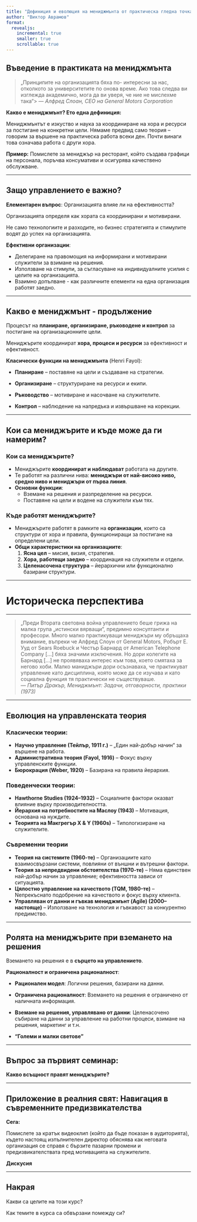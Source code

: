 ```yaml
---
title: "Дефиниция и еволюция на мениджмънта от практическа гледна точка"
author: "Виктор Аврамов"
format:
  revealjs:
    incremental: true
    smaller: true
    scrollable: true  
---
```


## Въведение в практиката на мениджмънта

> „Принципите на организацията бяха по- интересни за нас, отколкото за университетите по онова време. Ако това следва ви изглежда академично, мога да ви уверя, че ние не мислехме така“\> — *Алфред Слоан, CEO на General Motors Corporation*

::: fragment
**Какво е мениджмънт? Ето една дефиниция:**
:::

::: fragment
Мениджмънтът е изкуство и наука за координиране на хора и ресурси за постигане на конкретни цели. Нямаме предвид само теория – говорим за вършене на практическа работа всеки ден. Почти винаги това означава работа с други хора.
:::

::: fragment
**Пример:** Помислете за мениджър на ресторант, който създава графици на персонала, поръчва консумативи и осигурява качествено обслужване.
:::

------------------------------------------------------------------------

## Защо управлението е важно?

::: fragment
**Елементарен въпрос**: Организацията влияе ли на ефективността?
:::

::: fragment
Организацията определя как хората са координирани и мотивирани.
:::

::: fragment
Не само технологиите и разходите, но бизнес стратегията и стимулите водят до успех на организацията.
:::

::: fragment
**Ефективни организации**:
:::

-   Делегиране на правомощия на информирани и мотивирани служители за взимане на решения.
-   Използване на стимули, за съгласуване на индивидуалните усилия с целите на организацията.
-   Взаимно допълване - как различните елементи на една организация работят заедно.

------------------------------------------------------------------------

## Какво е мениджмънт - продължение

::: fragment
Процесът на **планиране, организиране, ръководене и контрол** за постигане на организационните цели.
:::

::: fragment
Мениджърите координират **хора, процеси и ресурси** за ефективност и ефективност.
:::

::: fragment
**Класически функции на мениджмънта** (Henri Fayol):
:::

-   **Планиране** – поставяне на цели и създаване на стратегии.

-   **Организиране** – структуриране на ресурси и екипи.

-   **Ръководство** – мотивиране и насочване на служителите.

-   **Контрол** – наблюдение на напредъка и извършване на корекции.

------------------------------------------------------------------------

## Кои са мениджърите и къде може да ги намерим?

::: fragment
### Кои са мениджърите?
:::

-   Мениджърите **координират и наблюдават** работата на другите.
-   Те работят на различни нива: **мениджъри от най-високо ниво, средно ниво и мениджъри от първа линия**.
-   **Основни функции**:
    -   Вземане на решения и разпределение на ресурси.
    -   Поставяне на цели и водене на служители към тях.

::: fragment
### Къде работят мениджърите?
:::

-   Мениджърите работят в рамките на **организации**, които са структури от хора и правила, функциониращи за постигане на определени цели.
-   **Общи характеристики на организациите**:
    1.  **Ясна цел** – мисия, визия, стратегия.
    2.  **Хора, работещи заедно** – координация на служители и отдели.
    3.  **Целенасочена структура** – йерархични или функционално базирани структури.

------------------------------------------------------------------------

# Историческа перспектива

------------------------------------------------------------------------

> „Преди Втората световна война управлението беше грижа на малка група „истински вярващи“, предимно консултанти и професори. Много малко практикуващи мениджъри му обръщаха внимание, въпреки че Алфред Слоун от General Motors, Робърт Е. Ууд от Sears Roebuck и Честър Барнард от American Telephone Company \[...\] бяха значими изключения. Но дори колегите на Барнард \[...\] не проявяваха интерес към това, което смятаха за негово хоби. Малко маниджъри дори осъзнаваха, че практикуват управление като дисциплина, която може да се изучава и като социална функция тя практически не съществуваше.\
> — *Питър Дракър, Мениджмънт: Задачи, отговорности, практики (1973)*

------------------------------------------------------------------------

## Еволюция на управленската теория

::: fragment
### Класически теории:
:::

-   **Научно управление (Тейлър, 1911 г.)** – „Един най-добър начин“ за вършене на работа.
-   **Административна теория (Fayol, 1916)** – Фокус върху управленските функции.
-   **Бюрокрация (Weber, 1920)** – Базирана на правила йерархия.

::: fragment
### Поведенчески теории:
:::

-   **Hawthorne Studies (1924–1932)** – Социалните фактори оказват влияние върху производителността.
-   **Йерархия на потребностите на Маслоу (1943)** – Мотивация, основана на нуждите.
-   **Теорията на Макгрегър X & Y (1960s)** – Типологизиране на служителите.

::: fragment
### Съвременни теории
:::

-   **Теория на системите (1960-те)** – Организациите като взаимосвързани системи, повлияни от външни и вътрешни фактори.
-   **Теория за непредвидени обстоятелства (1970-те)** – Няма единствен най-добър начин за управление; ефективността зависи от ситуацията.
-   **Цялостно управление на качеството (TQM, 1980-те)** – Nепрекъснато подобрение на качеството и фокус върху клиента.
-   **Управляван от данни и гъвкав мениджмънт (Agile) (2000–настояще)** – Използване на технология и гъвкавост за конкурентно предимство.

------------------------------------------------------------------------

## Ролята на мениджърите при вземането на решения

::: fragment
Вземането на решения е в **сърцето на управлението**.
:::

::: fragment
**Рационалност и ограничена рационалност**:
:::

-   **Рационален модел**: Логични решения, базирани на данни.

-   **Ограничена рационалност**: Вземането на решения е ограничено от наличната информация.

-   **Вземане на решения, управлявано от данни**: Целенасочено събиране на данни за управление на работни процеси, взимане на решения, маркетинг и т.н.

-   **"Големи и малки светове"**

------------------------------------------------------------------------

## Въпрос за първият семинар:

::: fragment
**Какво всъщност правят мениджърите?**
:::

------------------------------------------------------------------------

## Приложение в реалния свят: Навигация в съвременните предизвикателства

::: fragment
**Сега:**
:::

::: fragment
Помислете за кратък видеоклип (който да бъде показан в аудиторията), където настоящ изпълнителен директор обяснява как неговата организация се справя с бързите пазарни промени и предизвикателствата пред мотивацията на служителите.
:::

::: fragment
**Дискусия**
:::

------------------------------------------------------------------------

## Накрая

::: fragment
Какви са целите на този курс?
:::

::: fragment
Как темите в курса са обвързани помежду си?
:::
